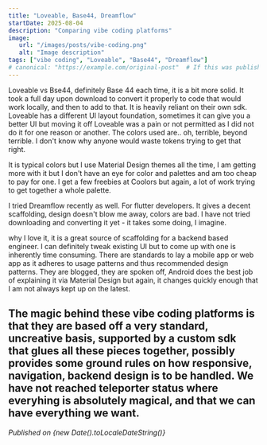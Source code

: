 ```yaml
---
title: "Loveable, Base44, Dreamflow"
startDate: 2025-08-04
description: "Comparing vibe coding platforms"
image:
   url: "/images/posts/vibe-coding.png"
   alt: "Image description"
tags: ["vibe coding", "Loveable", "Base44", "Dreamflow"]
# canonical: "https://example.com/original-post"  # If this was published elsewhere first
---
```

Loveable vs Bse44, definitely Base 44 each time, it is a bit more solid.  It took a full day upon
download to convert it properly to code that would work locally, and then to add to that.  It is heavily reliant on
their own sdk.  Loveable has a different UI layout foundation, sometimes it can give you a better UI but moving it
off Loveable was a pain or not permitted as I did not do it for one reason or another.  The colors used are.. oh,
terrible, beyond terrible.  I don't know why anyone would waste tokens trying to get that right.

It is typical colors but I use Material Design themes all the time, I am getting more with it but I don't have an
eye for color and palettes and am too cheap to pay for one.  I get a few freebies at Coolors but again, a lot of
work trying to get together a whole palette.

I tried Dreamflow recently as well.  For flutter developers.  It gives a decent scaffolding, design doesn't blow me
away, colors are bad.  I have not tried downloading and converting it yet - it takes some doing, I imagine.

why I love it, it is a great source of scaffolding for a backend based engineer.  I can definitely tweak existing UI
but to come up with one is inherently time consuming.  There are standards to lay a mobile app or web app as it
adheres to usage patterns and thus recommended design patterns.  They are blogged, they are spoken off, Android does
the best job of explaining it via Material Design but again, it changes quickly enough that I am not always kept up
on the latest.

The magic behind  these vibe coding platforms is that they are based off a very standard, uncreative basis,
supported by a custom sdk that glues all these pieces together, possibly provides some ground rules on how
responsive, navigation, backend design is to be handled.  We have not reached teleporter status where everyhing is
absolutely magical, and that we can have everything we want.
---

*Published on {new Date().toLocaleDateString()}*
